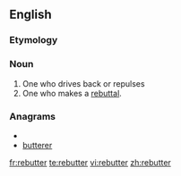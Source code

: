 ==English==

===Etymology===
{{suffix|rebut|er}}

===Noun===
{{en-noun}}

# One who drives back or repulses
# One who makes a [[rebuttal]].

===Anagrams===
* {{alphagram|beerrttu}}
* [[butterer#English|butterer]]

[[fr:rebutter]]
[[te:rebutter]]
[[vi:rebutter]]
[[zh:rebutter]]